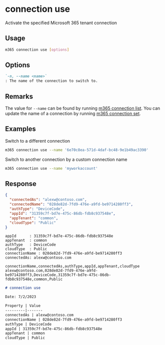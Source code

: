 
# connection use

Activate the specified Microsoft 365 tenant connection

## Usage

```sh
m365 connection use [options]
```

## Options

```md definition-list
`-n, --name <name>`
: The name of the connection to switch to.
```

<Global />

## Remarks

The value for `--name` can be found by running [m365 connection list](connection-list.mdx). You can update the name of a connection by running [m365 connection set](connection-set.mdx). 

## Examples

Switch to a different connection

```sh
m365 connection use --name '6e70c8ea-571d-4daf-bc48-9e1b49ac3390'
```

Switch to another connection by a custom connection name

```sh
m365 connection use --name 'myworkaccount'
```

## Response

<Tabs>
  <TabItem value="JSON">

  ```json
  {
    "connectedAs": "alexw@contoso.com",
    "connectedName": "028de82d-7fd9-476e-a9fd-be9714280ff3",
    "authType": "DeviceCode",
    "appId": "31359c7f-bd7e-475c-86db-fdb8c937548e",
    "appTenant": "common",
    "cloudType": "Public"
  }
  ```

  </TabItem>
  <TabItem value="Text">

  ```text
  appId      : 31359c7f-bd7e-475c-86db-fdb8c937548e
  appTenant  : common
  authType   : DeviceCode
  cloudType  : Public
  connectionName : 028de82d-7fd9-476e-a9fd-be9714280ff3
  connectedAs: alexw@contoso.com
  ```

  </TabItem>
  <TabItem value="CSV">

  ```csv
  connectionName,connectedAs,authType,appId,appTenant,cloudType
  alexw@contoso.com,028de82d-7fd9-476e-a9fd-be9714280ff3,DeviceCode,31359c7f-bd7e-475c-86db-fdb8c937548e,common,Public
  ```

  </TabItem>
  <TabItem value="Markdown">

  ```md
  # connection use

  Date: 7/2/2023

  Property | Value
  ---------|-------
  connectedAs | alexw@contoso.com
  connectionName | 028de82d-7fd9-476e-a9fd-be9714280ff3
  authType | DeviceCode
  appId | 31359c7f-bd7e-475c-86db-fdb8c937548e
  appTenant | common
  cloudType | Public
  ```

  </TabItem>
</Tabs>

